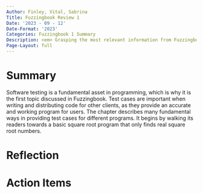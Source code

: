 ```yaml
---
Author: Finley, Vital, Sabrina 
Title: Fuzzingbook Review 1
Date: '2023 - 09 - 12'
Date-Format: '2023'
Categories: Fuzzingbook 1 Summary 
Description: <em> Grasping the most relevant information from Fuzzingbook and summarizing our colleagues understanding about the chapter.  
Page-Layout: full
---
```


# Summary

Software testing is a fundamental asset in programming, which is why it is the first topic discussed in Fuzzingbook. Test cases are important when writing and distributing code for other clients, as they provide an accurate and working program for users. The chapter describes many fundamental ways in providing test cases for different programs. It begins by walking its readers towards a basic square root program that only finds real square root numbers. 














# Reflection



# Action Items

